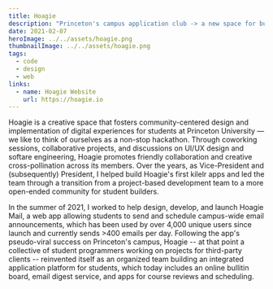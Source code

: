 ```yaml
---
title: Hoagie
description: "Princeton's campus application club -> a new space for builders, hackers, designers, and makers."
date: 2021-02-07
heroImage: ../../assets/hoagie.png
thumbnailImage: ../../assets/hoagie.png
tags:
  - code
  - design
  - web
links:
  - name: Hoagie Website
    url: https://hoagie.io
---
```


Hoagie is a creative space that fosters community-centered design and implementation of digital experiences for students at Princeton University &#8212; we like to think of ourselves as a non-stop hackathon.
Through coworking sessions, collaborative projects, and discussions on UI/UX design and softare engineering, Hoagie promotes friendly collaboration and creative cross-pollination across its members.
Over the years, as Vice-President and (subsequently) President, I helped build Hoagie's first kilelr apps and led the team through a transition from a project-based development team to a more open-ended community for student builders. 

In the summer of 2021, I worked to help design, develop, and launch Hoagie Mail, a web app allowing students to send and schedule campus-wide email announcements, which has been used by over 4,000 unique users since launch and currently sends >400 emails per day. 
Following the app's pseudo-viral success on Princeton's campus, Hoagie -- at that point a collective of student programmers working on projects for third-party clients -- 
reinvented itself as an organized team building an integrated application platform for students, which today includes an online bullitin board, email digest service, and apps for course reviews and scheduling.




